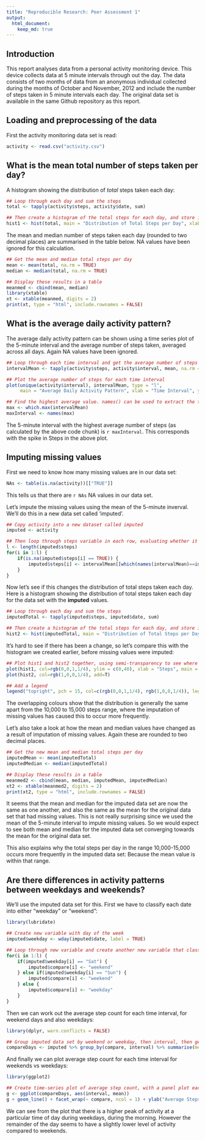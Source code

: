 ```yaml
---
title: "Reproducible Research: Peer Assessment 1"
output: 
  html_document:
    keep_md: true
---
```

## Introduction
This report analyses data from a personal activity monitoring device. This device collects data at 5 minute intervals through out the day. The data consists of two months of data from an anonymous individual collected during the months of October and November, 2012 and include the number of steps taken in 5 minute intervals each day. The original data set is available in the same Github repository as this report.

## Loading and preprocessing of the data
First the activity monitoring data set is read:
```r
activity <- read.csv("activity.csv")
```
## What is the mean total number of steps taken per day?
A histogram showing the distribution of *total* steps taken each day:
```r
## Loop through each day and sum the steps
total <- tapply(activity$steps, activity$date, sum)

## Then create a histogram of the total steps for each day, and store it in hist1
hist1 <- hist(total, main = "Distribution of Total Steps per Day", xlab = "Steps")
```
The mean and median number of steps taken each day (rounded to two decimal places) are summarised in the table below. NA values have been ignored for this calculation.
```r

## Get the mean and median total steps per day
mean <- mean(total, na.rm = TRUE)
median <- median(total, na.rm = TRUE)

## Display these results in a table
meanmed <- cbind(mean, median)
library(xtable)
xt <- xtable(meanmed, digits = 2)
print(xt, type = "html", include.rownames = FALSE)
```
## What is the average daily activity pattern?
The average daily activity pattern can be shown using a time series plot of the 5-minute interval and the average number of steps taken, averaged across all days. Again NA values have been ignored.
```r
## Loop through each time interval and get the average number of steps
intervalMean <- tapply(activity$steps, activity$interval, mean, na.rm = TRUE)

## Plot the average number of steps for each time interval
plot(unique(activity$interval), intervalMean, type = "l",
     main = "Average Daily Activity Pattern", xlab = "Time Interval", ylab = "Steps")
```

```r
## Find the highest average value. names() can be used to extract the time interval to which it relates
max <- which.max(intervalMean)
maxInterval <- names(max)
```
The 5-minute interval with the highest average number of steps (as calculated by the above code chunk) is `r maxInterval`. This corresponds with the spike in Steps in the above plot.

## Imputing missing values
First we need to know how many missing values are in our data set:
```r
NAs <- table(is.na(activity))[["TRUE"]]
```
This tells us that there are `r NAs` NA values in our data set.

Let's impute the missing values using the mean of the 5-minute inverval. We'll do this in a new data set called 'imputed'.
```r
## Copy activity into a new dataset called imputed
imputed <- activity

## Then loop through steps variable in each row, evaluating whether it is NA. If so, impute the mean stepcount corresponding to that row's 5-minute interval.
l <- length(imputed$steps)
for(i in 1:l) {
    if(is.na(imputed$steps[i] == TRUE)) {
        imputed$steps[i] <- intervalMean[[which(names(intervalMean)==imputed$interval[i])]]
    }
}
```
Now let's see if this changes the distribution of total steps taken each day. Here is a histogram showing the distribution of total steps taken each day for the data set with the **imputed** values.
```r
## Loop through each day and sum the steps
imputedTotal <- tapply(imputed$steps, imputed$date, sum)

## Then create a histogram of the total steps for each day, and store it in hist2
hist2 <- hist(imputedTotal, main = "Distribution of Total Steps per Day for Imputed Data Set", xlab = "Steps")
```
It's hard to see if there has been a change, so let's compare this with the histogram we created earlier, before missing values were imputed:
```r
## Plot hist1 and hist2 together, using semi-transparency to see where they overlap
plot(hist1, col=rgb(0,0,1,1/4), ylim = c(0,40), xlab = "Steps", main = "Comparison of Distribution of Total Steps")
plot(hist2, col=rgb(1,0,0,1/4), add=T)

## Add a legend
legend("topright", pch = 15, col=c(rgb(0,0,1,1/4), rgb(1,0,0,1/4)), legend = c("Before Imputation", "After Imputation"), bty = "n")
```
The overlapping colours show that the distribution is generally the same apart from the 10,000 to 15,000 steps range, where the imputation of missing values has caused this to occur more frequently.

Let's also take a look at how the mean and median values have changed as a result of imputation of missing values. Again these are rounded to two decimal places.
```r
## Get the new mean and median total steps per day
imputedMean <- mean(imputedTotal)
imputedMedian <- median(imputedTotal)

## Display these results in a table
meanmed2 <- cbind(mean, median, imputedMean, imputedMedian)
xt2 <- xtable(meanmed2, digits = 2)
print(xt2, type = "html", include.rownames = FALSE)
```

It seems that the mean and median for the imputed data set are now the same as one another, and also the same as the mean for the original data set that had missing values. This is not really surprising since we used the mean of the 5-minute interval to impute missing values. So we would expect to see both mean and median for the imputed data set converging towards the mean for the original data set.

This also explains why the total steps per day in the range 10,000-15,000 occurs more frequently in the imputed data set: Because the mean value is within that range.

## Are there differences in activity patterns between weekdays and weekends?
We'll use the imputed data set for this. First we have to classify each date into either "weekday" or "weekend":
```r
library(lubridate)

## Create new variable with day of the week
imputed$weekday <- wday(imputed$date, label = TRUE)

## Loop through new variable and create another new variable that classifies it as either 'weekday' or 'weekend'.
for(i in 1:l) {
    if(imputed$weekday[i] == "Sat") {
        imputed$compare[i] <- "weekend"
    } else if(imputed$weekday[i] == "Sun") {
        imputed$compare[i] <- "weekend"
    } else {
        imputed$compare[i] <- "weekday"
    }
}
```
Then we can work out the average step count for each time interval, for weekend days and also weekdays:
```r
library(dplyr, warn.conflicts = FALSE)

## Group imputed data set by weekend or weekday, then interval, then get the average steps
compareDays <- imputed %>% group_by(compare, interval) %>% summarise(mean = mean(steps))
```

And finally we can plot average step count for each time interval for weekends vs weekdays:
```r
library(ggplot2)

## Create time-series plot of average step count, with a panel plot each for weekends and weekdays
g <- ggplot(compareDays, aes(interval, mean))
g + geom_line() + facet_wrap(~ compare, ncol = 1) + ylab("Average Steps") + xlab("Time Interval") + ggtitle("Comparison of Activity Patterns: Weekdays vs Weekends")
```
We can see from the plot that there is a higher peak of activity at a particular time of day during weekdays, during the morning. However the remainder of the day seems to have a slightly lower level of activity compared to weekends.